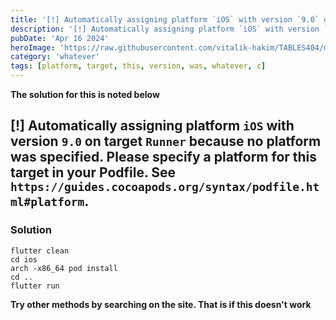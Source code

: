 ```yaml
---
title: '[!] Automatically assigning platform `iOS` with version `9.0` on target `Runner` because no platform was specified. Please specify a platform for this target in your Podfile. See `https://guides.cocoapods.org/syntax/podfile.html#platform`.'
description: '[!] Automatically assigning platform `iOS` with version `9.0` on target `Runner` because no platform was specified. Please specify a platform for this target in your Podfile. See `https://guides.cocoapods.org/syntax/podfile.html#platform`.'
pubDate: 'Apr 16 2024'
heroImage: 'https://raw.githubusercontent.com/vitalik-hakim/TABLES404/main/error_b/misc.png'
category: 'whatever'
tags: [platform, target, this, version, was, whatever, c]
---
```


**The solution for this is noted below**

## [!] Automatically assigning platform `iOS` with version `9.0` on target `Runner` because no platform was specified. Please specify a platform for this target in your Podfile. See `https://guides.cocoapods.org/syntax/podfile.html#platform`.

### Solution

```whatever
flutter clean
cd ios
arch -x86_64 pod install
cd ..
flutter run
```

**Try other methods by searching on the site. That is if this doesn't work**

